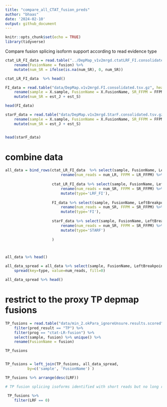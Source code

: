 ```yaml
---
title: "compare_all_CTAT_fusion_preds"
author: "bhaas"
date: '2024-02-10'
output: github_document
---
```


```r
knitr::opts_chunk$set(echo = TRUE)
library(tidyverse)
```


Compare fusion splicing isoform support according to read evidence type


```r

ctat_LR_FI_data = read.table("../DepMap_v1v2mrgd.ctatLRF_FI.consolidated.tsv.gz", header=T, sep="\t", stringsAsFactors = F, com='') %>%
    rename(FusionName = fusion) %>% 
    mutate(num_SR = ifelse(is.na(num_SR), 0, num_SR))

ctat_LR_FI_data  %>% head()

```


```r

FI_data = read.table("data/DepMap.v1v2mrgd.FI.consolidated.tsv.gz", header=T, sep="\t", stringsAsFactors = F, com='') %>%
    rename(sample = X.sample, FusionName = X.FusionName, SR_FFPM = FFPM) %>%
    mutate(num_SR = est_J + est_S)

head(FI_data) 

```

```r

starF_data = read.table("data/DepMap.v1v2mrgd.StarF.consolidated.tsv.gz", header=T, sep="\t", stringsAsFactors = F, com='') %>%
    rename(sample = X.sample, FusionName = X.FusionName, SR_FFPM = FFPM) %>%
    mutate(num_SR = est_J + est_S)


head(starF_data)

```


# combine data

```r

all_data = bind_rows(ctat_LR_FI_data  %>% select(sample, FusionName, LeftBreakpoint, RightBreakpoint, num_LR, LR_FFPM, SpliceType) %>% 
                         rename(num_reads = num_LR, FFPM = LR_FFPM) %>% mutate(type='LRF'),
                     
                     ctat_LR_FI_data %>% select(sample, FusionName, LeftBreakpoint, RightBreakpoint, num_SR, SR_FFPM, SpliceType) %>% 
                         rename(num_reads = num_SR, FFPM = SR_FFPM) %>% filter(num_reads > 0) %>%
                         mutate(type='LRF_FI'),
                     
                     FI_data %>% select(sample, FusionName, LeftBreakpoint, RightBreakpoint, num_SR, SR_FFPM, SpliceType) %>% 
                         rename(num_reads = num_SR, FFPM = SR_FFPM) %>%
                         mutate(type='FI'),
                     
                     starF_data %>% select(sample, FusionName, LeftBreakpoint, RightBreakpoint, num_SR, SR_FFPM, SpliceType) %>% 
                         rename(num_reads = num_SR, FFPM = SR_FFPM) %>%
                         mutate(type='STARF')
                     
                     )



all_data %>% head()

```


```r

all_data_spread = all_data %>% select(sample, FusionName, LeftBreakpoint, RightBreakpoint, num_reads, type, SpliceType) %>%
    spread(key=type, value=num_reads, fill=0)

all_data_spread %>% head()

```


# restrict to the proxy TP depmap fusions


```r

TP_fusions = read.table("data/min_2.okPara_ignoreUnsure.results.scored", sep="\t", header=T, stringsAsFactors = F) %>%
    filter(pred_result == "TP") %>%
    filter(prog == "ctat-LR-fusion") %>%
    select(sample, fusion) %>% unique() %>%
    rename(FusionName = fusion)

TP_fusions 



```

```r

TP_fusions = left_join(TP_fusions, all_data_spread,
          by=c('sample', 'FusionName') )

TP_fusions %>% arrange(desc(LRF))
```


```r

# TP fusion splicing isoforms identified with short reads but no long reads

 TP_fusions %>%
    filter(LRF == 0)


```






